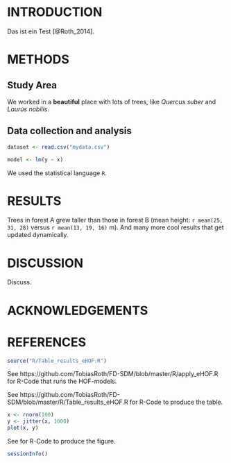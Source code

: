 # INTRODUCTION
Das ist ein Test [@Roth_2014].

# METHODS

## Study Area
We worked in a **beautiful** place with lots of trees, like *Quercus suber* and *Laurus nobilis*.


## Data collection and analysis
```r
dataset <- read.csv("mydata.csv")
```

```r
model <- lm(y ~ x)
```

We used the statistical language `R`. 



# RESULTS
Trees in forest A grew taller than those in forest B (mean height: `r mean(25, 31, 28)` versus `r mean(13, 19, 16)` m). And many more cool results that get updated dynamically.


# DISCUSSION
Discuss.


# ACKNOWLEDGEMENTS

# REFERENCES
<div id = "refs"></div>
\eleft
\clearpage


\listoftables
\newpage
\blandscape

```r
source("R/Table_results_eHOF.R")
```

\tiny See https://github.com/TobiasRoth/FD-SDM/blob/master/R/apply_eHOF.R for R-Code that runs the HOF-models.

\tiny See https://github.com/TobiasRoth/FD-SDM/blob/master/R/Table_results_eHOF.R for R-Code to produce the table.
\elandscape
\clearpage


\listoffigures
\newpage

```r
x <- rnorm(100)
y <- jitter(x, 1000)
plot(x, y)
```

\tiny See for R-Code to produce the figure.

\clearpage

```r
sessionInfo()
```
